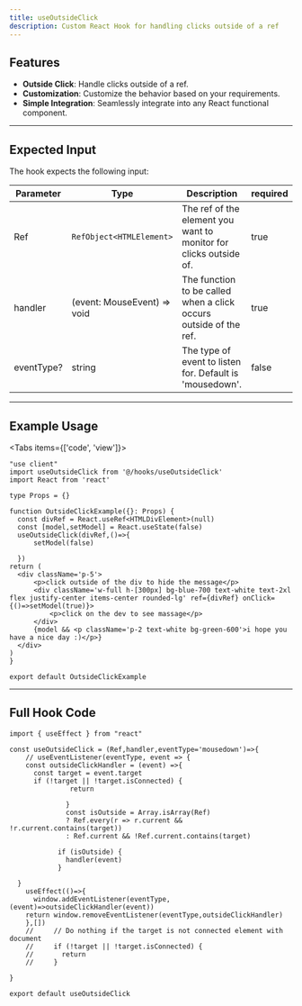 ```yaml
---
title: useOutsideClick
description: Custom React Hook for handling clicks outside of a ref
---
```



## Features
- **Outside Click**: Handle clicks outside of a ref.
- **Customization**: Customize the behavior based on your requirements.
- **Simple Integration**: Seamlessly integrate into any React functional component.

---
## Expected Input
The hook expects the following input:

| Parameter | Type | Description | required |
| --- | --- | --- |--- |
| Ref |  `RefObject<HTMLElement>` | The ref of the element you want to monitor for clicks outside of. | true |
| handler | (event: MouseEvent) => void | The function to be called when a click occurs outside of the ref. | true |
| eventType? | string | The type of event to listen for. Default is 'mousedown'. |false |



---
## Example Usage

<Tabs items={['code', 'view']}>
  <Tab value="code">
  ```tsx
"use client"
import useOutsideClick from '@/hooks/useOutsideClick'
import React from 'react'

type Props = {}

function OutsideClickExample({}: Props) {
    const divRef = React.useRef<HTMLDivElement>(null)
    const [model,setModel] = React.useState(false)
    useOutsideClick(divRef,()=>{
        setModel(false)
        
    })
  return (
    <div className='p-5'>
        <p>click outside of the div to hide the message</p>
        <div className='w-full h-[300px] bg-blue-700 text-white text-2xl flex justify-center items-center rounded-lg' ref={divRef} onClick={()=>setModel(true)}>
            <p>click on the dev to see massage</p>
        </div>
        {model && <p className='p-2 text-white bg-green-600'>i hope you have a nice day :)</p>}
    </div>
  )
}

export default OutsideClickExample
  ```
  </Tab>
  <Tab value="view">
    <OutsideClickExample />
  </Tab>
  </Tabs>

---
## Full Hook Code
```tsx
import { useEffect } from "react"

const useOutsideClick = (Ref,handler,eventType='mousedown')=>{
    // useEventListener(eventType, event => {
    const outsideClickHandler = (event) =>{
      const target = event.target 
      if (!target || !target.isConnected) {
               return
              
              }
              const isOutside = Array.isArray(Ref)
              ? Ref.every(r => r.current && !r.current.contains(target))
              : Ref.current && !Ref.current.contains(target)
        
            if (isOutside) {
              handler(event)
            }
    
  }
    useEffect(()=>{
      window.addEventListener(eventType,(event)=>outsideClickHandler(event))
    return window.removeEventListener(eventType,outsideClickHandler)
    },[])
    //     // Do nothing if the target is not connected element with document
    //     if (!target || !target.isConnected) {
    //       return
    //     }
  
}

export default useOutsideClick
```